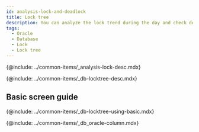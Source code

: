 ```yaml
---
id: analysis-lock-and-deadlock
title: Lock tree
description: You can analyze the lock trend during the day and check deadlocked queries.
tags:
  - Oracle
  - Database
  - Lock
  - Lock tree
---
```



<!-- Overview -->

{@include: ../common-items/_analysis-lock-desc.mdx}

<!-- Lock Tree -->

{@include: ../common-items/_db-locktree-desc.mdx}

## Basic screen guide

{@include: ../common-items/_db-locktree-using-basic.mdx}  

<!-- Lock Tree column information -->

{@include: ../common-items/_db_oracle-column.mdx} 
